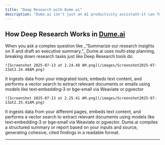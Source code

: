 ```yaml
---
title: "Deep Research with Dume.ai"
description: "Dume.ai isn't just an AI productivity assistant—it can function as a **deep research companion**, helping you gather, synthesize, and act on insights from across webpages."
---
```


## How Deep Research Works in [Dume.ai](http://Dume.ai)

<Steps>
  <Step title="Question Intake & Planning">
    When you ask a complex question like _“Summarize our research insights on X and draft an executive summary,”_ Dume.ai uses multi‑step planning, breaking down research tasks just like Deep Research tools do.

    ![Screenshot 2025-07-13 at 2.24.48 AM.png](/images/Screenshot2025-07-13at2.24.48AM.png)
  </Step>
  <Step title="Semantic Retrieval via Vector Search">
    It ingests data from your integrated tools, embeds text content, and performs a vector search to extract relevant documents or emails using models like text‑embedding‑3 or bge‑small via Weaviate or pgvector

    ![Screenshot 2025-07-13 at 2.25.41 AM.png](/images/Screenshot2025-07-13at2.25.41AM.png)
  </Step>
  <Step title="Iterative Reasoning with Agent Chains">
    It ingests data from your different pages, embeds text content, and performs a vector search to extract relevant documents  using models like text‑embedding‑3 or bge‑small via Weaviate or pgvector.
  </Step>
  <Step title="Drafting & Reporting">
    Dume.ai compiles a structured summary or report based on your inputs and source, generating cohesive, cited findings in a readable format.
  </Step>
</Steps>


---